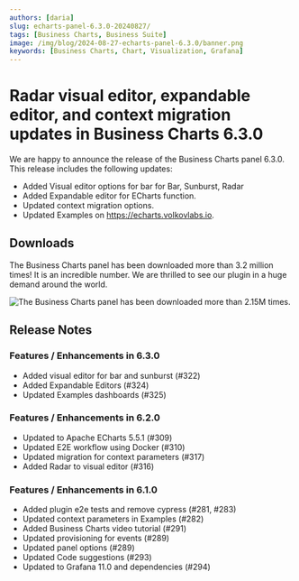 ```yaml
---
authors: [daria]
slug: echarts-panel-6.3.0-20240827/
tags: [Business Charts, Business Suite]
image: /img/blog/2024-08-27-echarts-panel-6.3.0/banner.png
keywords: [Business Charts, Chart, Visualization, Grafana]
---
```



# Radar visual editor, expandable editor, and context migration updates in Business Charts 6.3.0

We are happy to announce the release of the Business Charts panel 6.3.0. This release includes the following updates:

- Added Visual editor options for bar for Bar, Sunburst, Radar
- Added Expandable editor for ECharts function.
- Updated context migration options.
- Updated Examples on https://echarts.volkovlabs.io.

<Catalog date="April 3, 2024" />

## Downloads

The Business Charts panel has been downloaded more than 3.2 million times! It is an incredible number. We are thrilled to see our plugin in a huge demand around the world.

<Image
  title="The Business Charts panel has been downloaded more than 2.15M times."
  src="/img/blog/2024-04-06-echarts-panel-6.0.0/downloads.png"
/>

<GettingStarted />

<Tutorial />

## Release Notes

### Features / Enhancements in 6.3.0

- Added visual editor for bar and sunburst (#322)
- Added Expandable Editors (#324)
- Updated Examples dashboards (#325)

### Features / Enhancements in 6.2.0

- Updated to Apache ECharts 5.5.1 (#309)
- Updated E2E workflow using Docker (#310)
- Updated migration for context parameters (#317)
- Added Radar to visual editor (#316)

### Features / Enhancements in 6.1.0

- Added plugin e2e tests and remove cypress (#281, #283)
- Updated context parameters in Examples (#282)
- Added Business Charts video tutorial (#291)
- Updated provisioning for events (#289)
- Updated panel options (#289)
- Updated Code suggestions (#293)
- Updated to Grafana 11.0 and dependencies (#294)

<Feedback />
